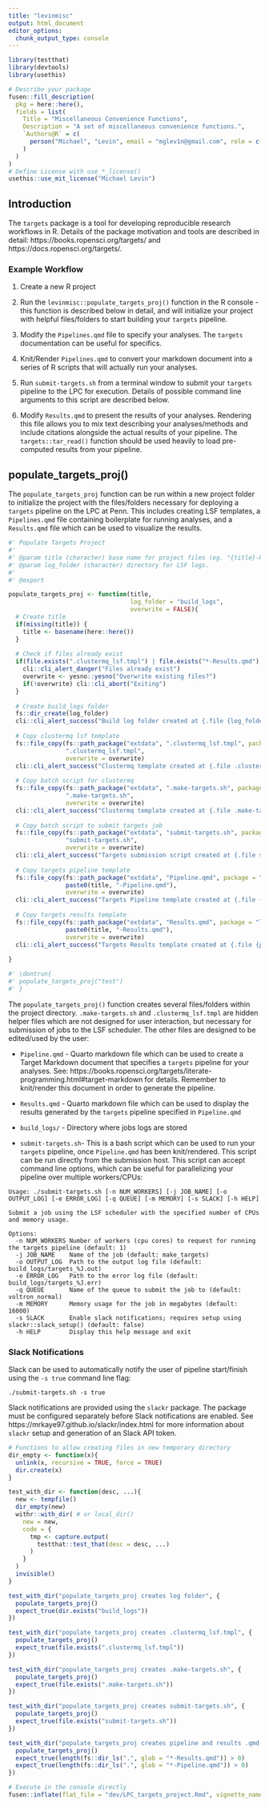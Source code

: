 ```yaml
---
title: "levinmisc"
output: html_document
editor_options: 
  chunk_output_type: console
---
```


<!-- 
Run this 'development' chunk

Store every call to library() that you need to run chunks line by line, as in a classical Rmd for analysis
-->

```r
library(testthat)
library(devtools)
library(usethis)
```

<!--
# Description of your package

This will fill the description of your package.
Fill and run the content of this chunk, before anything else. 

Note: when you will use other flat templates, this part will be in a separate file. Do not be surprised!
--> 

```r
# Describe your package
fusen::fill_description(
  pkg = here::here(),
  fields = list(
    Title = "Miscellaneous Convenience Functions",
    Description = "A set of miscellaneous convenience functions.",
    `Authors@R` = c(
      person("Michael", "Levin", email = "mglev1n@gmail.com", role = c("aut", "cre"))
    )
  )
)
# Define License with use_*_license()
usethis::use_mit_license("Michael Levin")
```

## Introduction

The `targets` package is a tool for developing reproducible research workflows in R. Details of the package motivation and tools are described in detail: https://books.ropensci.org/targets/ and https://docs.ropensci.org/targets/.

### Example Workflow

1. Create a new R project

1. Run the `levinmisc::populate_targets_proj()` function in the R console - this function is described below in detail, and will initialize your project with helpful files/folders to start building your `targets` pipeline.

1. Modify the `Pipelines.qmd` file to specify your analyses. The `targets` documentation can be useful for specifics.

1. Knit/Render `Pipelines.qmd` to convert your markdown document into a series of R scripts that will actually run your analyses.

1. Run `submit-targets.sh` from a terminal window to submit your `targets` pipeline to the LPC for execution. Details of possible command line arguments to this script are described below.

1. Modify `Results.qmd` to present the results of your analyses. Rendering this file allows you to mix text describing your analyses/methods and include citations alongside the actual results of your pipeline. The `targets::tar_read()` function should be used heavily to load pre-computed results from your pipeline.

## populate_targets_proj()

The `populate_targets_proj` function can be run within a new project folder to initialize the project with the files/folders necessary for deploying a `targets` pipeline on the LPC at Penn. This includes creating LSF templates, a `Pipelines.qmd` file containing boilerplate for running analyses, and a `Results.qmd` file which can be used to visualize the results.

```r

#' Populate Targets Project
#'
#' @param title (character) base name for project files (eg. "{title}-Pipeline.qmd" and "{title}-Results.qmd")
#' @param log_folder (character) directory for LSF logs.
#'
#' @export

populate_targets_proj <- function(title,
                                  log_folder = "build_logs",
                                  overwrite = FALSE){
  # Create title
  if(missing(title)) {
    title <- basename(here::here())
  }
  
  # Check if files already exist
  if(file.exists(".clustermq_lsf.tmpl") | file.exists("*-Results.qmd") | file.exists("*-Pipeline.qmd")) {
    cli::cli_alert_danger("Files already exist")
    overwrite <- yesno::yesno("Overwrite existing files?")
    if(!overwrite) cli::cli_abort("Exiting")
  }
  
  # Create build_logs folder
  fs::dir_create(log_folder)
  cli::cli_alert_success("Build log folder created at {.file {log_folder}}")
  
  # Copy clustermq lsf template
  fs::file_copy(fs::path_package("extdata", ".clustermq_lsf.tmpl", package = "levinmisc"), 
                ".clustermq_lsf.tmpl", 
                overwrite = overwrite)
  cli::cli_alert_success("Clustermq template created at {.file .clustermq_lsf.tmpl}")
  
  # Copy batch script for clustermq
  fs::file_copy(fs::path_package("extdata", ".make-targets.sh", package = "levinmisc"), 
                ".make-targets.sh", 
                overwrite = overwrite)
  cli::cli_alert_success("Clustermq template created at {.file .make-targets.sh}")
  
  # Copy batch script to submit targets job
  fs::file_copy(fs::path_package("extdata", "submit-targets.sh", package = "levinmisc"), 
                "submit-targets.sh", 
                overwrite = overwrite)
  cli::cli_alert_success("Targets submission script created at {.file submit-targets.sh}")
  
  # Copy targets pipeline template
  fs::file_copy(fs::path_package("extdata", "Pipeline.qmd", package = "levinmisc"), 
                paste0(title, "-Pipeline.qmd"),
                overwrite = overwrite)
  cli::cli_alert_success("Targets Pipeline template created at {.file {paste0(title, '-Pipeline.qmd')}}")
  
  # Copy targets results template
  fs::file_copy(fs::path_package("extdata", "Results.qmd", package = "levinmisc"), 
                paste0(title, "-Results.qmd"),
                overwrite = overwrite)
  cli::cli_alert_success("Targets Results template created at {.file {paste0(title, '-Results.qmd')}}")
  
}
```

<!--
Here is an example on how to use the function.
This should be a reproducible and working example
-->

```r
#' \dontrun{
#' populate_targets_proj("test")
#' }
```

The `populate_targets_proj()` function creates several files/folders within the project directory. `.make-targets.sh` and `.clustermq_lsf.tmpl` are hidden helper files which are not designed for user interaction, but necessary for submission of jobs to the LSF scheduler. The other files are designed to be edited/used by the user:

  - `Pipeline.qmd` - Quarto markdown file which can be used to create a Target Markdown document that specifies a `targets` pipeline for your analyses. See: https://books.ropensci.org/targets/literate-programming.html#target-markdown for details. Remember to knit/render this document in order to generate the pipeline.
  
  - `Results.qmd` - Quarto markdown file which can be used to display the results generated by the `targets` pipeline specified in `Pipeline.qmd`
  
  - `build_logs/` - Directory where jobs logs are stored
  
  - `submit-targets.sh`- This is a bash script which can be used to run your `targets` pipeline, once `Pipeline.qmd` has been knit/rendered. This script can be run directly from the submission host. This script can accept command line options, which can be useful for parallelizing your pipeline over multiple workers/CPUs:
  
  
```
Usage: ./submit-targets.sh [-n NUM_WORKERS] [-j JOB_NAME] [-o OUTPUT_LOG] [-e ERROR_LOG] [-q QUEUE] [-m MEMORY] [-s SLACK] [-h HELP]

Submit a job using the LSF scheduler with the specified number of CPUs and memory usage.

Options:
  -n NUM_WORKERS Number of workers (cpu cores) to request for running the targets pipeline (default: 1)
  -j JOB_NAME    Name of the job (default: make_targets)
  -o OUTPUT_LOG  Path to the output log file (default: build_logs/targets_%J.out)
  -e ERROR_LOG   Path to the error log file (default: build_logs/targets_%J.err)
  -q QUEUE       Name of the queue to submit the job to (default: voltron_normal)
  -m MEMORY      Memory usage for the job in megabytes (default: 16000)
  -s SLACK       Enable slack notifications; requires setup using slackr::slack_setup() (default: false)
  -h HELP        Display this help message and exit
```

### Slack Notifications

Slack can be used to automatically notify the user of pipeline start/finish using the `-s true` command line flag:

```
./submit-targets.sh -s true
```

Slack notifications are provided using the `slackr` package. The package must be configured separately before Slack notifications are enabled. See https://mrkaye97.github.io/slackr/index.html for more information about `slackr` setup and generation of an Slack API token.


<!--
Here are some unit tests to verify the function works as expected.
-->

```r
# Functions to allow creating files in new temporary directory
dir_empty <- function(x){
  unlink(x, recursive = TRUE, force = TRUE)
  dir.create(x)
}

test_with_dir <- function(desc, ...){
  new <- tempfile()
  dir_empty(new)
  withr::with_dir( # or local_dir()
    new = new,
    code = {
      tmp <- capture.output(
        testthat::test_that(desc = desc, ...)
      )
    }
  )
  invisible()
}

test_with_dir("populate_targets_proj creates log folder", {
  populate_targets_proj()
  expect_true(dir.exists("build_logs"))
})

test_with_dir("populate_targets_proj creates .clustermq_lsf.tmpl", {
  populate_targets_proj()
  expect_true(file.exists(".clustermq_lsf.tmpl"))
})

test_with_dir("populate_targets_proj creates .make-targets.sh", {
  populate_targets_proj()
  expect_true(file.exists(".make-targets.sh"))
})

test_with_dir("populate_targets_proj creates submit-targets.sh", {
  populate_targets_proj()
  expect_true(file.exists("submit-targets.sh"))
})

test_with_dir("populate_targets_proj creates pipeline and results .qmd templates", {
  populate_targets_proj()
  expect_true(length(fs::dir_ls(".", glob = "*-Results.qmd")) > 0)
  expect_true(length(fs::dir_ls(".", glob = "*-Pipeline.qmd")) > 0)
})
```

<!-- 
# Inflate your package

You're one inflate from paper to box.
Build your package from this very Rmd using `fusen::inflate()` 
-->


```r
# Execute in the console directly
fusen::inflate(flat_file = "dev/LPC_targets_project.Rmd", vignette_name = "Create a New Targets Pipeline for LPC")
```

<!-- 
- Verify your `"DESCRIPTION"` file has been updated
- Verify your function is in `"R/"` directory
- Verify your test is in `"tests/testthat/"` directory
- Verify this Rmd appears in `"vignettes/"` directory 
-->
